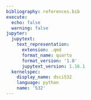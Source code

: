 ```yaml
---
bibliography: references.bib
execute:
  echo: false
  warning: false
jupyter:
  jupytext:
    text_representation:
      extension: .qmd
      format_name: quarto
      format_version: '1.0'
      jupytext_version: 1.16.1
  kernelspec:
    display_name: dsci532
    language: python
    name: '532'
---
```


